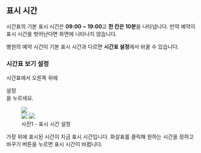 
## 표시 시간

시간표의 기본 표시 시간은 **09:00 ~ 19:00**고 **한 칸은 10분**을 나타냅니다. 만약 예약이 표시 시간을 벗어난다면 화면에 나타나지 않습니다.

병원의 예약 시간이 기본 표시 시간과 다르면 **시간표 설정**에서 바꿀 수 있습니다.

### 시간표 보기 설정

시간표에서 오른쪽 위에 <div className="inline-flex w-fit items-center rounded-md border px-1 shadow-md"><CogSixTooth />설정</div>을 누르세요.

<figure className="flex flex-col items-center justify-center">
  <div className="rounded-md border bg-black/50 py-10 px-4">
    <div className="mb-1 rounded-md border-4 border-dotted border-red-500 bg-white px-10">
      <img src={img1} className="mdx-img mx-auto my-0 w-[260px]" />
    </div>
    <img src={img2} className="mdx-img mx-auto my-0 w-[260px] brightness-50" />
    <img src={img3} className="mdx-img mx-auto my-0 w-[260px] brightness-50" />
  </div>
  <figcaption>사진1 - 표시 시간 설정</figcaption>
</figure>

가장 위에 표시된 시간이 지금 표시 시간입니다. 화살표를 클릭해 원하는 시간을 정하고
바꾸기 버튼을 누르면 표시 시간이 바뀝니다.
